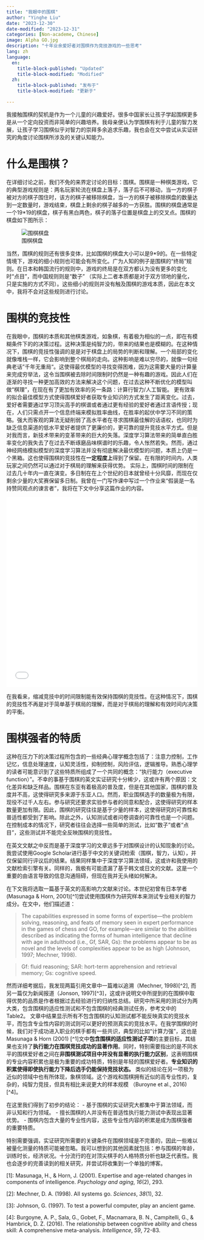 ```yaml
---
title: "我眼中的围棋"
author: "Yinghe Liu"
date: "2023-12-30"
date-modified: "2023-12-31"
categories: [Non-academe, Chinese] 
image: Alpha GO.jpg
description: "十年业余爱好者对围棋作为竞技游戏的一些思考"
lang: zh
language:
  en:
    title-block-published: "Updated"
    title-block-modified: "Modified"
  zh:
    title-block-published: "发布于"
    title-block-modified: "更新于"

---
```

我接触围棋的契机是作为一个儿童的兴趣爱好。很多中国家长让孩子学起围棋更多是从一个定向投资而非简单的兴趣培养。我母亲便认为学围棋有利于儿童的智力发展，让孩子学习围棋似乎对智力的崇拜多余追求乐趣，我也会在文中尝试从实证研究的角度讨论围棋所涉及的关键认知能力。

# 什么是围棋？
在详细讨论之前，我们不免的来界定讨论的目标：围棋。围棋是一种棋类游戏，它的典型游戏规则是：两名玩家轮流在棋盘上落子，落子后不可移动，当一方的棋子被对方的棋子围住时，该方的棋子被移除棋盘，当一方的棋子被移除棋盘的数量达到一定数量时，游戏结束，棋盘上剩余的棋子越多的一方获胜。围棋的棋盘通常是一个19*19的棋盘，棋子有黑白两色，棋子的落子位置是棋盘上的交叉点。围棋的棋盘如下图所示：

![围棋棋盘](GO board.jpg)

当然，围棋的规则还有很多变体，比如围棋的棋盘大小可以是9*9的。在一些特定情境下，游戏的细小规则也可能会有所变化。广为人知的例子是围棋的“终局”规则。在日本和韩国流行的规则中，游戏的终局是在双方都认为没有更多的变化时“点目”，而中国规则则是“数子” （实际上二者本质都是对于双方领地的量化，只是实施的方式不同）。这些细小的规则并没有触及围棋的游戏本质，因此在本文中，我将不会对这些规则进行讨论。

# 围棋的竞技性
在我眼中，围棋的本质和其他棋类游戏，如象棋，有着极为相似的一点，即在有模糊条件下的的决策过程。这种决策是纯智力的，带来的结果也是模糊的。在这种情况下，围棋的竞技性强调的是是对于棋盘上的局势的判断和理解。一个局部的变化就像堆栈一样，它会影响到整个棋局的走向。这种影响是难以穷尽的，就像一句经典老话”千年无重局“。这使得最优模型的寻找变得困难，因为这需要大量的计算量来完成穷举法，这令当围棋被去除时间限制时仍然是一种有趣的游戏。因此人们在逐渐的寻找一种更加高效的方法来解决这个问题，在过去这种不断优化的模型叫做“棋理”，在现在有了更加有效率的另一条路：计算行智力/人工智能。
更有效率的拟合最佳模型方式使得围棋爱好者获取专业知识的方式发生了距离变化。过去，爱好者需要通过学习顶尖高手的棋谱或者通过更有经验的爱好者通过言语传授；现在，人们只需点开一个信息终端来模拟胜率曲线，在胜率的起伏中学习不同的策略。强大而客观的算法无疑削弱了高水平者在寻求围棋最佳解的话语权，也同时为缺乏信息渠道的低水平爱好者提供了更廉价的，更可靠的提升竞技水平方式。但是对我而言，新技术带来的变革带来的巨大的失落。深度学习算法带来的简单直白胜率变化的我失去了在过去不断琢磨品味棋谱时的乐趣，令人怅然若失。然而，通过神经网络模拟模型的深度学习算法并没有彻底解决最优模型的问题，本质上仍是一个黑箱。这也使得围棋的竞技性在**一定程度上**得到了保留。在有限的时间内，人类玩家之间仍然可以通过对于棋局的理解来获得优势。
实际上，围棋时间的限制在过去几十年内一直在演变。多日制在在上个世纪的日本就曾经十分风靡，而现在仅剩余少量的大奖赛保留多日制。我曾在一门写作课中写过一个作业来“假装是一名持赞同观点的谏言者”，我将在下文中分享这篇作业的内容。

<iframe src="Reform of Time rule.pdf" width="100%" height=500px style="border:none;"></iframe>

在我看来，缩减竞技中的时间限制能有效保持围棋的竞技性。在这种情况下，围棋的竞技性不再是对于简单基于棋局的理解，而是对于棋局的理解和有效时间内决策的平衡。


# 围棋强者的特质
这种在压力下的决策过程所包含的一些经典心理学概念包括了：注意力控制，工作记忆，信息处理速度，认知灵活性，抑制控制，风险评估，逻辑推导。熟悉心理学的读者可能意识到了这些特质所组成了一个共同的概念：“执行能力（executive function）”。不幸的事基于围棋的英文实证研究十分稀少，这或许有两个原因：文化差异和缺乏样品。围棋在东亚有着极高的普及度，但是在其他国家，围棋的普及度并不高，这使得研究多来源于东亚人口。然而，职业围棋选手的数量极为有限，现役不过千人左右。参与研究还要求实验参与者的同意和配合，这使得研究的样本数量更加有限。因此，围棋的研究往往是基于少量的样本，这使得研究的可靠性和普适性都受到了影响。除此之外，认知测试或者问卷调查的可靠性也是一个问题。在控制成本的情况下，研究者往往会选择一些简单的测试，比如“数子”或者“点目”，这些测试并不能完全反映围棋的竞技性。

在英文文献之中反而是基于深度学习的文章远多于对围棋设计的认知现象的讨论。我尝试使用Google Scholar进行基于中文的关键词检索（围棋，智力，认知），并仅保留同行评议后的结果。结果同样集中于深度学习算法领域，这或许和我使用的文献检索引擎有关。同样的，我极有可能遗漏了基于韩文或日文的文献。这是一个重要的由语言导致的信息沟通阻碍，但现在我并无头绪如何解决。

在下文我将选取一篇基于英文的高影响力文献来讨论。本世纪初曾有日本学者 (Masunaga & Horn, 2001)[^1]尝试使用围棋作为研究样本来测试专业相关的智力成分。在文中，他们描述道：

> The capabilities expressed in some forms of expertise—the problem solving, reasoning, and feats of memory seen in expert performance in the games of chess and GO, for example—are similar to the abilities described as indicating the forms of human intelligence that decline with age in adulthood (i.e., Gf, SAR, Gs): the problems appear to be as novel and the levels of complexities appear to be as high (Johnson, 1997; Mechner, 1998). 

> Gf: fluid reasoning; SAR: hort-term apprehension and retrieval memory; Gs: cognitive  speed.

然而详细考据后，我发现两篇引用文章中一篇难以追溯（Mechner,  1998)[^2],  而另一篇仅为新闻报道（Jonson, 1997)[^3]，这或许说明文中所提到的在围棋中取得优势的品质是作者根据过去经验进行的归纳性总结。研究中所采用的测试分为两大类，包含围棋的适应性测试和不包含围棋的经典测试任务，参考文中的Table2。
文章中结果显示所有不包含围棋的认知测试都不能反映真实的竞技水平，而包含专业性内容的测试则可以更好的预测真实的竞技水平。在我学围棋的时候，我们对于成功进入职业的棋手都有一些共识，典型的比如“计算力强”，这也是Masunaga & Horn (2001) [^1]文中**包含围棋的适应性测试子项**的主要目标，其结果也支持了**执行能力在围棋竞技成功的显著作用**。同时，特别需要指出的是不同水平的围棋爱好者之间在**非围棋测试项目中并没有显著的执行能力区别**，这表明围棋的专业内容积累也是极为重要的成功特质，特别是年轻的围棋爱好者。**专业知识的积累使得即使执行能力下降后选手仍能保持竞技状态。** 类似的结论在另一项极为近似的领域中也有所体现，象棋领域。这个游戏和围棋拥有近似的高专业性的，复杂的，纯智力竞技，但具有相比来说更大的样本规模 （Buroyne et al., 2016)[^4]。

在这里我们得到了初步的结论：
- 基于围棋的实证研究大都集中于算法领域，而非认知和行为领域。
- 擅长围棋的人并没有在普适性执行能力测试中表现出显著优势。
- 围棋内包含大量的专业性内容，这些专业性内容的积累是成为围棋强者的重要特质。

特别需要强调，实证研究所需要的关键条件在围棋领域是不完善的，因此一些难以被量化测量的特质可能被忽略。我可以想到的其他因素就包括：参与围棋的年龄，训练时长，经济状况。十分流行的在对顶尖棋手的人格特质分析也缺乏代表性。我也会逐步的完善读到的相关研究，并尝试将收集到一个单独的博客。







[1]: Masunaga, H., & Horn, J. (2001). Expertise and age-related changes in components of intelligence. *Psychology and aging*, *16*(2), 293.

[2]: Mechner, D. A. (1998). All systems go. *Sciences*, *38*(1), 32.

[3]: Johnson, G. (1997). To test a powerful computer, play an ancient game.

[4]: Burgoyne, A. P., Sala, G., Gobet, F., Macnamara, B. N., Campitelli, G., & Hambrick, D. Z. (2016). The relationship between cognitive ability and chess skill: A comprehensive meta-analysis. *Intelligence*, *59*, 72-83.


